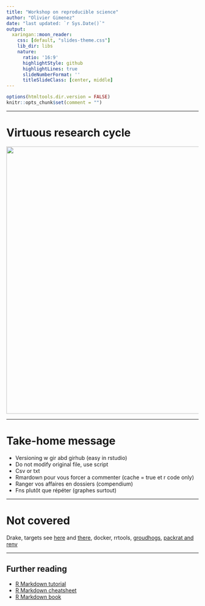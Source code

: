 ```yaml
---
title: "Workshop on reproducible science"
author: "Olivier Gimenez"
date: "last updated: `r Sys.Date()`"
output:
  xaringan::moon_reader:
    css: [default, "slides-theme.css"]
    lib_dir: libs
    nature:
      ratio: '16:9'
      highlightStyle: github
      highlightLines: true
      slideNumberFormat: ''
      titleSlideClass: [center, middle]
---
```


```r
options(htmltools.dir.version = FALSE)
knitr::opts_chunk$set(comment = "")
```

---

# Virtuous research cycle

<center>

<img src="assets/researchcycle.jpg" width="700px" />

</center>


---

# Take-home message

* Versioning w gir abd girhub (easy in rstudio)
* Do not modify original file, use script
* Csv or txt
* Rmardown pour vous forcer a commenter (cache = true et r code only)
* Ranger vos affaires en dossiers (compendium)
* Fns plutôt que répéter (graphes surtout)

--- 

# Not covered

Drake, targets see [here](https://ropensci.org/blog/2021/02/03/targets/) and [there](https://books.ropensci.org/targets/), docker, rrtools, [groudhogs](http://groundhogr.com/), [packrat and renv](https://kevinushey-2020-rstudio-conf.netlify.app/slides.html#1)


---

## Further reading

- [R Markdown tutorial](https://rmarkdown.rstudio.com/lesson-2.html)
- [R Markdown cheatsheet](https://github.com/rstudio/cheatsheets/raw/master/rmarkdown-2.0.pdf)
- [R Markdown book](https://bookdown.org/yihui/rmarkdown/)

